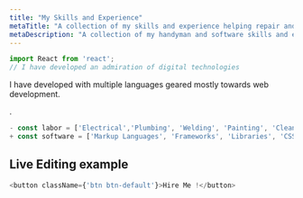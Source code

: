 ---
title: "My Skills and Experience"
metaTitle: "A collection of my skills and experience helping repair and grow my community threw good business practices"
metaDescription: "A collection of my handyman and software skills and experience helping repair and grow my community threw good business practices"
---

```javascript
import React from 'react';
// I have developed an admiration of digital technologies 
```

I have developed with multiple languages geared mostly towards web development.

.

```javascript
- const labor = ['Electrical','Plumbing', 'Welding', 'Painting', 'Cleaning', 'Landscaping', 'Handyman', 'Home Repairs', Appliance Installation'];
+ const software = ['Markup Languages', 'Frameworks', 'Libraries', 'CSS', 'JavaScript', 'React.JS', 'React-Native', Expo', 'NPM', 'Node.JS', 'Python', 'Dyango', 'restful APIs', 'GraphQL', 'PostGRES', 'PgAdmin', 'Linux'];
```

## Live Editing example

```javascript react-live=true
<button className={'btn btn-default'}>Hire Me !</button>
```
